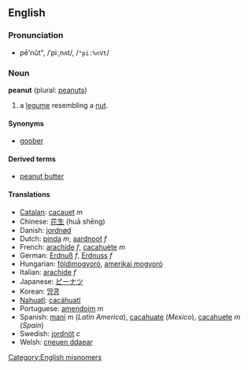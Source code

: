 ==English==
===Pronunciation===
*pē'nŭt", /ˈpiːˌnʌt/, /<tt>"pi:%nVt</tt>/

===Noun===
'''peanut''' (plural: [[peanuts]])

# a [[legume]] resembling a [[nut]].

====Synonyms====
*[[goober]]

====Derived terms====
*[[peanut butter]]

====Translations====
*[[Catalan]]: [[cacauet]] ''m''
*Chinese: [[花生]] (huā shēng)
*Danish: [[jordnød]]
*Dutch: [[pinda]] ''m'', [[aardnoot]] ''f''
*French: [[arachide]] ''f'', [[cacahuète]] ''m''
*German: [[Erdnuß]] ''f'', [[Erdnuss]] ''f''<!-- ss for from freetranslation.com - was this word affected by the rechtschreibungreform? -->
*Hungarian: [[földimogyoró]], [[amerikai mogyoró]]
*Italian: [[arachide]] ''f''
*Japanese: [[ピーナツ]]
*Korean: [[땅콩]]
*[[Nahuatl]]: [[cacáhuatl]]
*Portuguese: [[amendoim]] ''m''
*Spanish: [[maní]] ''m'' (''Latin America''), [[cacahuate]] (''Mexico''), [[cacahuete]] ''m'' (''Spain'')
*Swedish: [[jordnöt]] ''c''
*Welsh: [[cneuen ddaear]]

[[Category:English misnomers]]